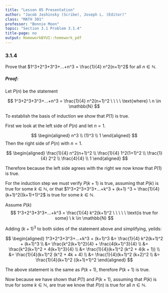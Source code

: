 ```yaml
---
title: "Lesson 05 Presentation"
author: "Jacob Jashinsky (Scribe), Joseph L. (Editor)"
class: "MATH 301"
professor: "Bonnie Moon"
topic: "Section 3.1 Problem 3.1.4"
title-page: no
output: HomeworkBYUI::homework_pdf
---
```

### 3.1.4 

Prove that $1^3+2^3+3^3+...+n^3 = \frac{1}{4} n^2(n+1)^2$ for all $n \in \mathbb{N}$.

##### Proof: 

Let $P(n)$ be the statement 

$$
1^3+2^3+3^3+...+n^3 = \frac{1}{4} n^2(n+1)^2 \ \ \ \ \text{where} \ n \in \mathbb{N}
$$

To establish the basis of induction we show that $P(1)$ is true.

First we look at the left side of $P(n)$ and let $n=1$.

$$
\begin{aligned}
n^3   \\    
(1)^3 \\
1
\end{aligned}
$$
Then the right side of $P(n)$ with $n=1$.

$$
\begin{aligned}
\frac{1}{4} n^2(n+1)^2  \\
\frac{1}{4} 1^2(1+1)^2 \\
\frac{1}{4} 2^2  \\
\frac{4}{4}   \\
1
\end{aligned}
$$

Therefore because the left side agrees with the right we now know that $P(1)$ is true.

For the induction step we must verify $P(k+1)$ is true, assuming that $P(k)$ is true for some $k \in \mathbb{N}$, or that $1^3+2^3+3^3+...+k^3 + (k+1) ^3 = \frac{1}{4} (k+1)^2((k+1)+1)^2$ is true for some $k \in \mathbb{N}$.

Assume $P(k)$
$$
1^3+2^3+3^3+...+k^3 = \frac{1}{4} k^2(k+1)^2  \ \ \ \ \ \text{is true for some} \ k \in \mathbb{N}
$$

Adding $(k+1)^3$ to both sides of the statement above and simplifying, yeilds:

$$
\begin{aligned}
1^3+2^3+3^3+...+k^3 + (k+1)^3 &= \frac{1}{4} k^2(k+1)^2 + (k+1)^3   \\
&= \frac{k^2(k+1)^2}{4} + \frac{4(k+1)^3}{4}   \\
&= \frac{k^2(k+1)^2 + 4(k+1)^3}{4}  \\
&= \frac{1}{4}(k+1)^2 (k^2 + 4(k + 1))  \\
&= \frac{1}{4}(k+1)^2 (k^2 + 4k + 4)  \\
&= \frac{1}{4}(k+1)^2 (k+2)^2   \\
&= \frac{1}{4}(k+1)^2 ((k+1)+1)^2
\end{aligned}
$$

The above statement is the same as $P(k+1)$, therefore $P(k+1)$ is true.

Now because we have shown that $P(1)$ and $P(k+1)$, assuming that $P(k)$ is true for some $k \in \mathbb{N}$, are true we know that $P(n)$ is true for all $n \in \mathbb{N}$. 

